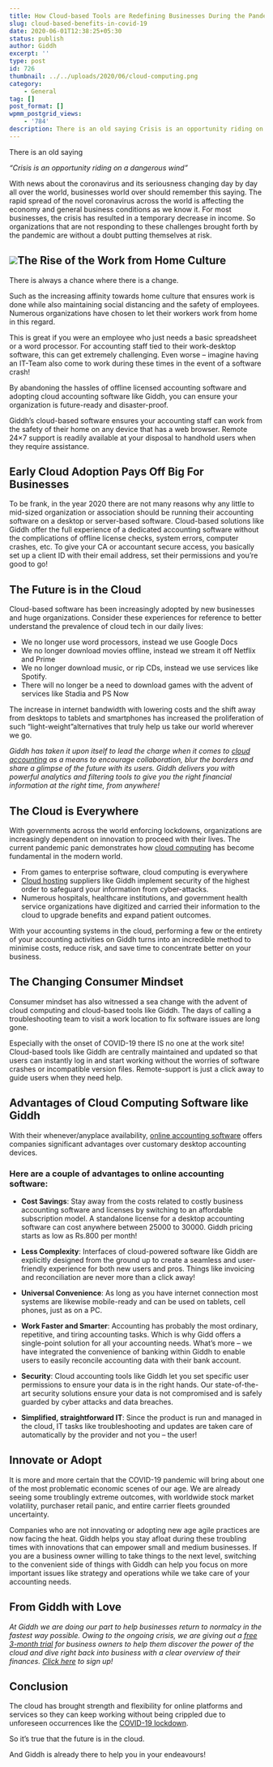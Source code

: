 ```yaml
---
title: How Cloud-based Tools are Redefining Businesses During the Pandemic?
slug: cloud-based-benefits-in-covid-19
date: 2020-06-01T12:38:25+05:30
status: publish
author: Giddh
excerpt: ''
type: post
id: 726
thumbnail: ../../uploads/2020/06/cloud-computing.png
category:
    - General
tag: []
post_format: []
wpmm_postgrid_views:
    - '784'
description: There is an old saying Crisis is an opportunity riding on a dangerous wind
---
```

There is an old saying

*“Crisis is an opportunity riding on a dangerous wind”*

With news about the coronavirus and its seriousness changing day by day all over the world, businesses world over should remember this saying. The rapid spread of the novel coronavirus across the world is affecting the economy and general business conditions as we know it. For most businesses, the crisis has resulted in a temporary decrease in income. So organizations that are not responding to these challenges brought forth by the pandemic are without a doubt putting themselves at risk.

<img src = "../../uploads/2020/06/cloud-computing-300x242-1.png" />The Rise of the Work from Home Culture
--------------------------------------

There is always a chance where there is a change.

Such as the increasing affinity towards home culture that ensures work is done while also maintaining social distancing and the safety of employees. Numerous organizations have chosen to let their workers work from home in this regard.

This is great if you were an employee who just needs a basic spreadsheet or a word processor. For accounting staff tied to their work-desktop software, this can get extremely challenging. Even worse – imagine having an IT-Team also come to work during these times in the event of a software crash!

By abandoning the hassles of offline licensed accounting software and adopting cloud accounting software like Giddh, you can ensure your organization is future-ready and disaster-proof.

Giddh’s cloud-based software ensures your accounting staff can work from the safety of their home on any device that has a web browser. Remote 24×7 support is readily available at your disposal to handhold users when they require assistance.

Early Cloud Adoption Pays Off Big For Businesses
------------------------------------------------

To be frank, in the year 2020 there are not many reasons why any little to mid-sized organization or association should be running their accounting software on a desktop or server-based software. Cloud-based solutions like Giddh offer the full experience of a dedicated accounting software without the complications of offline license checks, system errors, computer crashes, etc. To give your CA or accountant secure access, you basically set up a client ID with their email address, set their permissions and you’re good to go!

The Future is in the Cloud
--------------------------

Cloud-based software has been increasingly adopted by new businesses and huge organizations. Consider these experiences for reference to better understand the prevalence of cloud tech in our daily lives:

- We no longer use word processors, instead we use Google Docs
- We no longer download movies offline, instead we stream it off Netflix and Prime
- We no longer download music, or rip CDs, instead we use services like Spotify.
- There will no longer be a need to download games with the advent of services like Stadia and PS Now

The increase in internet bandwidth with lowering costs and the shift away from desktops to tablets and smartphones has increased the proliferation of such “light-weight”alternatives that truly help us take our world wherever we go.

*Giddh has taken it upon itself to lead the charge when it comes to* [*cloud accounting*](https://giddh.com/) *as a means to encourage collaboration, blur the borders and share a glimpse of the future with its users. Giddh delivers you with powerful analytics and filtering tools to give you the right financial information at the right time, from anywhere!*

The Cloud is Everywhere
-----------------------

With governments across the world enforcing lockdowns, organizations are increasingly dependent on innovation to proceed with their lives. The current pandemic panic demonstrates how [cloud computing](https://giddh.com/cloud-accounting-software/) has become fundamental in the modern world.

- From games to enterprise software, cloud computing is everywhere
- [Cloud hosting](https://giddh.com/security/) suppliers like Giddh implement security of the highest order to safeguard your information from cyber-attacks.
- Numerous hospitals, healthcare institutions, and government health service organizations have digitized and carried their information to the cloud to upgrade benefits and expand patient outcomes.

With your accounting systems in the cloud, performing a few or the entirety of your accounting activities on Giddh turns into an incredible method to minimise costs, reduce risk, and save time to concentrate better on your business.

The Changing Consumer Mindset
-----------------------------

Consumer mindset has also witnessed a sea change with the advent of cloud computing and cloud-based tools like Giddh. The days of calling a troubleshooting team to visit a work location to fix software issues are long gone.

Especially with the onset of COVID-19 there IS no one at the work site! Cloud-based tools like Giddh are centrally maintained and updated so that users can instantly log in and start working without the worries of software crashes or incompatible version files. Remote-support is just a click away to guide users when they need help.

Advantages of Cloud Computing Software like Giddh
-------------------------------------------------

With their whenever/anyplace availability, [online accounting software](https://giddh.com/blog/benefits-of-cloud-based-accounting-software/) offers companies significant advantages over customary desktop accounting devices.

### **Here are a couple of advantages to online accounting software:**

- **Cost Savings**: Stay away from the costs related to costly business accounting software and licenses by switching to an affordable subscription model. A standalone license for a desktop accounting software can cost anywhere between 25000 to 30000. Giddh pricing starts as low as Rs.800 per month!

- **Less Complexity**: Interfaces of cloud-powered software like Giddh are explicitly designed from the ground up to create a seamless and user-friendly experience for both new users and pros. Things like invoicing and reconciliation are never more than a click away!

- **Universal Convenience**: As long as you have internet connection most systems are likewise mobile-ready and can be used on tablets, cell phones, just as on a PC.

- **Work Faster and Smarter**: Accounting has probably the most ordinary, repetitive, and tiring accounting tasks. Which is why Gidd offers a single-point solution for all your accounting needs. What’s more – we have integrated the convenience of banking within Giddh to enable users to easily reconcile accounting data with their bank account.

- **Security**: Cloud accounting tools like Giddh let you set specific user permissions to ensure your data is in the right hands. Our state-of-the-art security solutions ensure your data is not compromised and is safely guarded by cyber attacks and data breaches.

- **Simplified, straightforward IT**: Since the product is run and managed in the cloud, IT tasks like troubleshooting and updates are taken care of automatically by the provider and not you – the user!

Innovate or Adopt
-----------------

It is more and more certain that the COVID-19 pandemic will bring about one of the most problematic economic scenes of our age. We are already seeing some troublingly extreme outcomes, with worldwide stock market volatility, purchaser retail panic, and entire carrier fleets grounded uncertainty.

Companies who are not innovating or adopting new age agile practices are now facing the heat. Giddh helps you stay afloat during these troubling times with innovations that can empower small and medium businesses. If you are a business owner willing to take things to the next level, switching to the convenient side of things with Giddh can help you focus on more important issues like strategy and operations while we take care of your accounting needs.

From Giddh with Love
--------------------

*At Giddh we are doing our part to help businesses return to normalcy in the fastest way possible. Owing to the ongoing crisis, we are giving out a* [*free 3-month trial*](https://giddh.com/pricing/) *for business owners to help them discover the power of the cloud and dive right back into business with a clear overview of their finances.* [*Click here*](https://giddh.com/signup/) *to sign up!*

Conclusion
----------

The cloud has brought strength and flexibility for online platforms and services so they can keep working without being crippled due to unforeseen occurrences like the [COVID-19 lockdown](https://giddh.com/blog/covid-19-impacts-on-financial-accounting/).

So it’s true that the future is in the cloud.

And Giddh is already there to help you in your endeavours!